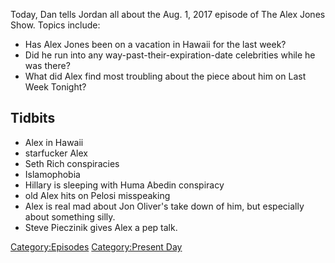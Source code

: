 {{DEFAULTSORT:
    #_EPISODE_0069:August 1, 2017
}}{{Episode
    | title           = August 1, 2017
    | caption         = Listen to this episode on [https://knowledgefight.libsyn.com/knowledge-fight-august-1-2017 Libsyn] [https://open.spotify.com/episode/2F9XU0Qnj2Nh1Nu5hpy2vY Spotify]
    | episodeNumber   = 69
    | length          = 01:47:10
    | airDate         = August 2, 2017
    | coverageDate    = August 1, 2017
    | episodeType     = [[:Category:Present Day|Present Day]]
    | appearance      = [[Heidi Montag]], [[Spencer Pratt]], [[John Oliver]], [[Steve Pieczinik.]]
    | beverage        = Seagram's Jamaican Me Happy
    | previousEpisode = [[68: September 19-28, 2015]]
    | nextEpisode     = [[70: Sep 29- Oct 3, 2015]]
}}

{{Stub}}

Today, Dan tells Jordan all about the Aug. 1, 2017 episode of The Alex Jones Show. Topics include:

*Has Alex Jones been on a vacation in Hawaii for the last week?
*Did he run into any way-past-their-expiration-date celebrities while he was there?
*What did Alex find most troubling about the piece about him on Last Week Tonight?

==Tidbits==

*Alex in Hawaii
*starfucker Alex
*Seth Rich conspiracies
*Islamophobia
*Hillary is sleeping with Huma Abedin conspiracy
*old Alex hits on Pelosi misspeaking
*Alex is real mad about Jon Oliver's take down of him, but especially about something silly.
*Steve Pieczinik gives Alex a pep talk.

[[Category:Episodes]]
[[Category:Present Day]]
